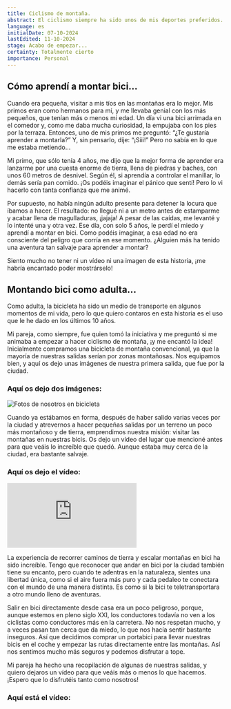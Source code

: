 ```yaml
---
title: Ciclismo de montaña.
abstract: El ciclismo siempre ha sido unos de mis deportes preferidos. Aprendí a montar bicicleta cuando era una niña y de una manera muy salvaje. Aqui os contaré de cómo fue que aprendí y muchas más historias en todo mi recorrido como ciclista.
language: es
initialDate: 07-10-2024
lastEdited: 11-10-2024
stage: Acabo de empezar...
certainty: Totalmente cierto
importance: Personal
---
```


## Cómo aprendí a montar bici...

Cuando era pequeña, visitar a mis tíos en las montañas era lo mejor. Mis primos eran como hermanos para mí, y me llevaba genial con los más pequeños, que tenían más o menos mi edad. Un día vi una bici arrimada en el comedor y, como me daba mucha curiosidad, la empujaba con los pies por la terraza. Entonces, uno de mis primos me preguntó: “¿Te gustaría aprender a montarla?” Y, sin pensarlo, dije: “¡Siii!” Pero no sabía en lo que me estaba metiendo…

Mi primo, que sólo tenía 4 años, me dijo que la mejor forma de aprender era lanzarme por una cuesta enorme de tierra, llena de piedras y baches, con unos 60 metros de desnivel. Según él, si aprendía a controlar el manillar, lo demás sería pan comido. ¡Os podéis imaginar el pánico que sentí! Pero lo vi hacerlo con tanta confianza que me animé.

Por supuesto, no había ningún adulto presente para detener la locura que íbamos a hacer. El resultado: no llegué ni a un metro antes de estamparme y acabar llena de magulladuras, ¡jajaja! A pesar de las caídas, me levanté y lo intenté una y otra vez. Ese día, con solo 5 años, le perdí el miedo y aprendí a montar en bici. Como podéis imaginar, a esa edad no era consciente del peligro que corría en ese momento. ¿Alguien más ha tenido una aventura tan salvaje para aprender a montar?

Siento mucho no tener ni un vídeo ni una imagen de esta historia, ¡me habría encantado poder mostrárselo!

## Montando bici como adulta...

Como adulta, la bicicleta ha sido un medio de transporte en algunos momentos de mi vida, pero lo que quiero contaros en esta historia es el uso que le he dado en los últimos 10 años.

Mi pareja, como siempre, fue quien tomó la iniciativa y me preguntó si me animaba a empezar a hacer ciclismo de montaña, ¡y me encantó la idea! Inicialmente compramos una bicicleta de montaña convencional, ya que la mayoría de nuestras salidas serían por zonas montañosas. Nos equipamos bien, y aquí os dejo unas imágenes de nuestra primera salida, que fue por la ciudad.

### **Aquí os dejo dos imágenes:**

![Fotos de nosotros en bicicleta](/imagenes/blog/bici/mountain-bike-1.jpg)

Cuando ya estábamos en forma, después de haber salido varias veces por la ciudad y atrevernos a hacer pequeñas salidas por un terreno un poco más montañoso y de tierra, emprendimos nuestra misión: visitar las montañas en nuestras bicis. Os dejo un vídeo del lugar que mencioné antes para que veáis lo increíble que quedó. Aunque estaba muy cerca de la ciudad, era bastante salvaje.

### **Aquí os dejo el vídeo:**

<iframe
  class="yt-embeded"
  src="https://www.youtube-nocookie.com/embed/YUjp6tyuVpI?si=AIn36DUKYHGuLBuC"
  title="YouTube video player"
  frameborder="0"
  allow="accelerometer;clipboard-write; encrypted-media; gyroscope; picture-in-picture; web-share"
  referrerpolicy="strict-origin-when-cross-origin"
  allowfullscreen
></iframe>

La experiencia de recorrer caminos de tierra y escalar montañas en bici ha sido increíble. Tengo que reconocer que andar en bici por la ciudad también tiene su encanto, pero cuando te adentras en la naturaleza, sientes una libertad única, como si el aire fuera más puro y cada pedaleo te conectara con el mundo de una manera distinta. Es como si la bici te teletransportara a otro mundo lleno de aventuras.

Salir en bici directamente desde casa era un poco peligroso, porque, aunque estemos en pleno siglo XXI, los conductores todavía no ven a los ciclistas como conductores más en la carretera. No nos respetan mucho, y a veces pasan tan cerca que da miedo, lo que nos hacía sentir bastante inseguros. Así que decidimos comprar un portabici para llevar nuestras bicis en el coche y empezar las rutas directamente entre las montañas. Así nos sentimos mucho más seguros y podemos disfrutar a tope.

Mi pareja ha hecho una recopilación de algunas de nuestras salidas, y quiero dejaros un vídeo para que veáis más o menos lo que hacemos. ¡Espero que lo disfrutéis tanto como nosotros!

### **Aquí está el vídeo:**
